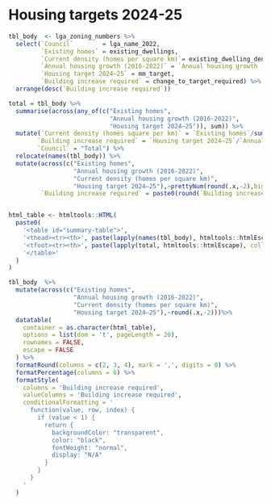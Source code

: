# Housing targets 2024-25

```r
tbl_body  <- lga_zoning_numbers %>% 
  select(`Council`        = lga_name_2022,
         `Existing homes` = existing_dwellings,
         `Current density (homes per square km)`= existing_dwelling_density,
         `Annual housing growth (2016-2022)` = `Annual housing growth (2016-2022)`,
         `Housing target 2024–25` = mm_target,
         `Building increase required` = change_to_target_required) %>% 
  arrange(desc(`Building increase required`))

total = tbl_body %>% 
  summarise(across(any_of(c("Existing homes",
                            "Annual housing growth (2016-2022)",
                            "Housing target 2024–25")), sum)) %>%
  mutate(`Current density (homes square per km)` = `Existing homes`/sum(lga_zoning_numbers$areasqkm_2021),
        `Building increase required` = `Housing target 2024–25`/`Annual housing growth (2016-2022)`,
        `Council` = "Total") %>%
  relocate(names(tbl_body)) %>% 
  mutate(across(c("Existing homes",
                  "Annual housing growth (2016-2022)",
                  "Current density (homes per square km)",
                  "Housing target 2024–25"),~prettyNum(round(.x,-2),big.mark = ",")),
         `Building increase required` = paste0(round(`Building increase required`, 1),"x") )


html_table <- htmltools::HTML(
  paste0(
    '<table id="summary-table">',
    '<thead><tr><th>', paste(lapply(names(tbl_body), htmltools::htmlEscape), collapse = '</th><th>'), '</th></tr></thead>',
    '<tfoot><tr><th>', paste(lapply(total, htmltools::htmlEscape), collapse = '</th><th>'), '</th></tr></tfoot>',
    '</table>'
  )
)

tbl_body  %>% 
  mutate(across(c("Existing homes",
                  "Annual housing growth (2016-2022)",
                  "Current density (homes per square km)",
                  "Housing target 2024–25"),~round(.x,-2)))%>%
  datatable(
    container = as.character(html_table),
    options = list(dom = 't', pageLength = 20),
    rownames = FALSE,
    escape = FALSE
  ) %>%
  formatRound(columns = c(2, 3, 4), mark = ',', digits = 0) %>%
  formatPercentage(columns = 6) %>%
  formatStyle(
    columns = 'Building increase required',
    valueColumns = 'Building increase required',
    conditionalFormatting = '
      function(value, row, index) {
        if (value < 1) {
          return {
            backgroundColor: "transparent",
            color: "black",
            fontWeight: "normal",
            display: "N/A"
          }
        }
      }
    '
  )
```